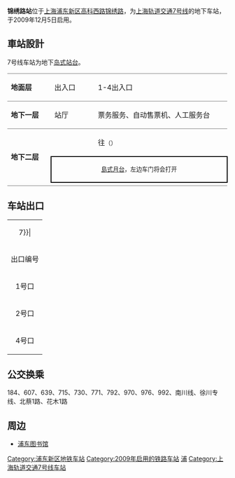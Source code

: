 {{noteTA 
|G1 =Railway}}
{{Infobox station
|name = 锦绣路
|eng_name = Jinxiu Road
|symbol_right =
|linecolour = {{上海地铁颜色|7|yes}}
|image = Jinxiu Road Station Line7 Shanghai Metro.JPG
|caption = 锦绣路站站台
|other_name = 
|country = {{PRC}}
|borough = [[上海市|上海市]][[浦东新区|浦东新区]][[花木街道|花木街道]]与[[北蔡镇|北蔡镇]]交界
|address = [[高科西路|高科西路]]与[[锦绣路|锦绣路]]交叉口
|coordinates = {{coord|31|11|23|N|121|32|5|E|type:railwaystation}}
|elevation = 
|owned = [[上海申通地铁集团|上海申通地铁集团]]
|operator = [[上海地铁|上海地铁]]
|lines = {{上海地铁线路名|7|SL}}
|distance = 
|platform = 1個[[島式月台|島式月台]]
|tracks = 2条
|bus_routes = 
|bus_stands = 
|connections = 
|structure = 地下车站
|hall = 地下站厅
|depth = 
|levels = 
|interchange = 
|exits = 3个
|architect = 
|architectural_style = 
|colour = 
|type = 
|status = 运营中
|code = 
|classification = 
|website = 
|built = 
|opened = {{Start date|2009|12|5|df=y}}
|closed = 
|former = 
|pass_year = 
|passengers = 
|pass_system = 
|pass_rank = 
|mpassengers = 
|trains = 
|station_hours = 
|hours = 
|first = 往{{上海地铁起讫站|7|L}}：5:35<br/>往{{上海地铁起讫站|7|R}}：6:27
|last = 往{{上海地铁起讫站|7|L}}：22:35<br/>往{{上海地铁起讫站|7|R}}：23:27
|adjacent = {{Adjacent stations|system=上海地铁|line=7|left=杨高南路|right=芳华路}}
}}
'''锦绣路站'''位于[[上海|上海]][[浦东新区|浦东新区]][[高科西路|高科西路]][[锦绣路|锦绣路]]，为[[上海轨道交通7号线|上海轨道交通7号线]]的地下车站，于2009年12月5日启用。

==車站設計==
7号线车站为地下[[岛式站台|岛式站台]]。
{|cellspacing=0 cellpadding=3
|style="border-top:solid 1px gray;border-bottom:solid 1px gray;" width=100|'''地面层'''
|style="border-top:solid 1px gray;border-bottom:solid 1px gray;" width=100|出入口
|style="border-top:solid 1px gray;border-bottom:solid 1px gray;" width=350|1-4出入口
|-
|style="border-bottom:solid 1px gray;"|'''地下一层'''
|style="border-bottom:solid 1px gray;"|站厅
|style="border-bottom:solid 1px gray;"|票务服务、自动售票机、人工服务台
|-
|style="border-bottom:solid 1px gray;" rowspan=3|'''地下二层'''
|{{arrow|L}}
|{{上海地铁线路名|7}}往{{站|美兰湖}}<small>（{{站|杨高南路}}）</small>
|-
|style="border-right:solid 2px black;border-left:solid 2px black;border-top:solid 2px black;border-bottom:solid 2px black;" colspan=2|<center><small>[[島式月台|島式月台]]，左边车门将会打开</small></center>
|-
|style="border-bottom:solid 1px gray;"|
|style="border-bottom:solid 1px gray;"|{{split text|{{上海地铁线路名|7}}往{{站|花木路}}<small>（{{站|芳华路}}）</small>|{{arrow|R}}}}
|}

==车站出口==
{| class="wikitable"
|colspan=4 align="center" bgcolor={{上海地铁颜色|7}}|
|-
! 出口编号 !! 建议前往目的地 !! 照片
|-
| 1号口 || 锦绣路东侧，高科西路北 || 
|-
| 2号口 || 锦绣路东侧，高科西路南 || 
|-
| 4号口 || 锦绣路西侧，高科西路北 || 
|}

==公交换乘==
184、607、639、715、730、771、792、970、976、992、南川线、徐川专线、北蔡1路、花木1路

==周边==
* [[浦东图书馆|浦东图书馆]]

{{commonscat|Jinxiu Road Station}}
{{上海轨道交通7号线车站}}

[[Category:浦东新区地铁车站|Category:浦东新区地铁车站]]
[[Category:2009年启用的铁路车站|Category:2009年启用的铁路车站]]
[[Category:以街道命名的上海軌道交通車站|浦]]
[[Category:上海轨道交通7号线车站|Category:上海轨道交通7号线车站]]